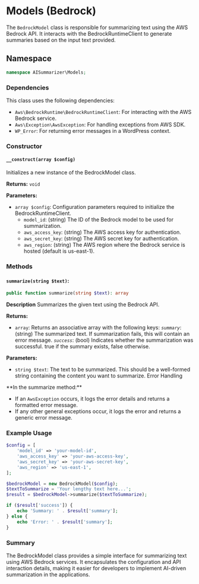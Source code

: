 
# Models (Bedrock)

The `BedrockModel` class is responsible for summarizing text using the AWS Bedrock API. It interacts with the BedrockRuntimeClient to generate summaries based on the input text provided.

## Namespace

```php
namespace AISummarizer\Models;
```

### Dependencies

This class uses the following dependencies:

-   `Aws\BedrockRuntime\BedrockRuntimeClient`: For interacting with the AWS Bedrock service.
-   `Aws\Exception\AwsException`: For handling exceptions from AWS SDK.
-   `WP_Error`: For returning error messages in a WordPress context.

### Constructor

#### `__construct(array $config)`

Initializes a new instance of the BedrockModel class.

**Returns:** `void`

**Parameters:**

-   `array $config`: Configuration parameters required to initialize the BedrockRuntimeClient.
    -   `model_id`: (string) The ID of the Bedrock model to be used for summarization.
    -   `aws_access_key`: (string) The AWS access key for authentication.
    -   `aws_secret_key`: (string) The AWS secret key for authentication.
    -   `aws_region`: (string) The AWS region where the Bedrock service is hosted (default is us-east-1).

### Methods

#### `summarize(string $text)`:

```php
public function summarize(string $text): array
```

**Description**
Summarizes the given text using the Bedrock API.

**Returns:**

-   `array`: Returns an associative array with the following keys:
    _`summary`_: (string) The summarized text. If summarization fails, this will contain an error message.
    _`success`_: (bool) Indicates whether the summarization was successful. true if the summary exists, false otherwise.

**Parameters:**

-   `string $text`: The text to be summarized. This should be a well-formed string containing the content you want to summarize.
    Error Handling

<Callout type="info">
**In the summarize method:**

-   If an `AwsException` occurs, it logs the error details and returns a formatted error message.
-   If any other general exceptions occur, it logs the error and returns a generic error message.

</Callout>

### Example Usage

```php
$config = [
    'model_id' => 'your-model-id',
    'aws_access_key' => 'your-aws-access-key',
    'aws_secret_key' => 'your-aws-secret-key',
    'aws_region' => 'us-east-1',
];

$bedrockModel = new BedrockModel($config);
$textToSummarize = 'Your lengthy text here...';
$result = $bedrockModel->summarize($textToSummarize);

if ($result['success']) {
    echo 'Summary: ' . $result['summary'];
} else {
    echo 'Error: ' . $result['summary'];
}
```

### Summary

The BedrockModel class provides a simple interface for summarizing text using AWS Bedrock services. It encapsulates the configuration and API interaction details, making it easier for developers to implement AI-driven summarization in the applications.
